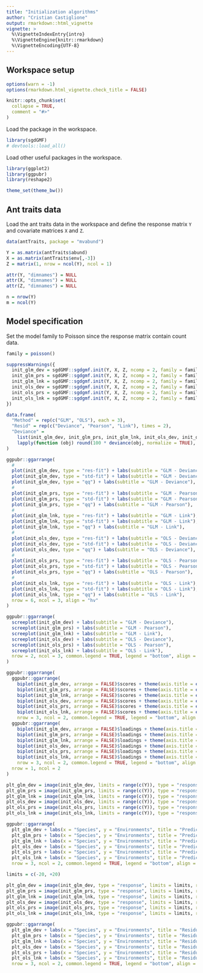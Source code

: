 ```yaml
---
title: "Initialization algorithms"
author: "Cristian Castiglione"
output: rmarkdown::html_vignette
vignette: >
  %\VignetteIndexEntry{intro}
  %\VignetteEngine{knitr::rmarkdown}
  %\VignetteEncoding{UTF-8}
---
```


## Workspace setup

```r
options(warn = -1)
options(rmarkdown.html_vignette.check_title = FALSE)

knitr::opts_chunk$set(
  collapse = TRUE,
  comment = "#>"
)
```

Load the \code{sgdGMF} package in the workspace.

```r
library(sgdGMF)
# devtools::load_all()
```

Load other useful packages in the workspace.

```r
library(ggplot2)
library(ggpubr)
library(reshape2)

theme_set(theme_bw())
```

## Ant traits data

Load the ant traits data in the workspace and define the response matrix `Y` and covariate matrices `X` and `Z`.

```r
data(antTraits, package = "mvabund")

Y = as.matrix(antTraits$abund)
X = as.matrix(antTraits$env[,-3])
Z = matrix(1, nrow = ncol(Y), ncol = 1)

attr(Y, "dimnames") = NULL
attr(X, "dimnames") = NULL
attr(Z, "dimnames") = NULL

n = nrow(Y)
m = ncol(Y)
```

## Model specification

Set the model family to Poisson since the response matrix contain count data.

```r
family = poisson()
```


```r
suppressWarnings({
  init_glm_dev = sgdGMF::sgdgmf.init(Y, X, Z, ncomp = 2, family = family, method = "glm", type = "deviance")
  init_glm_prs = sgdGMF::sgdgmf.init(Y, X, Z, ncomp = 2, family = family, method = "glm", type = "pearson")
  init_glm_lnk = sgdGMF::sgdgmf.init(Y, X, Z, ncomp = 2, family = family, method = "glm", type = "link")
  init_ols_dev = sgdGMF::sgdgmf.init(Y, X, Z, ncomp = 2, family = family, method = "ols", type = "deviance")
  init_ols_prs = sgdGMF::sgdgmf.init(Y, X, Z, ncomp = 2, family = family, method = "ols", type = "pearson")
  init_ols_lnk = sgdGMF::sgdgmf.init(Y, X, Z, ncomp = 2, family = family, method = "ols", type = "link")
})
```


```r
data.frame(
  "Method" = rep(c("GLM", "OLS"), each = 3),
  "Resid" = rep(c("Deviance", "Pearson", "Link"), times = 2),
  "Deviance" = 
    list(init_glm_dev, init_glm_prs, init_glm_lnk, init_ols_dev, init_ols_prs, init_ols_lnk) |> 
    lapply(function (obj) round(100 * deviance(obj, normalize = TRUE), 2)) |> unlist() |> drop()
)
```


```r
ggpubr::ggarrange(
  # 
  plot(init_glm_dev, type = "res-fit") + labs(subtitle = "GLM - Deviance"),
  plot(init_glm_dev, type = "std-fit") + labs(subtitle = "GLM - Deviance"),
  plot(init_glm_dev, type = "qq") + labs(subtitle = "GLM - Deviance"),
  # 
  plot(init_glm_prs, type = "res-fit") + labs(subtitle = "GLM - Pearson"),
  plot(init_glm_prs, type = "std-fit") + labs(subtitle = "GLM - Pearson"),
  plot(init_glm_prs, type = "qq") + labs(subtitle = "GLM - Pearson"),
  # 
  plot(init_glm_lnk, type = "res-fit") + labs(subtitle = "GLM - Link"),
  plot(init_glm_lnk, type = "std-fit") + labs(subtitle = "GLM - Link"),
  plot(init_glm_lnk, type = "qq") + labs(subtitle = "GLM - Link"),
  # 
  plot(init_ols_dev, type = "res-fit") + labs(subtitle = "OLS - Deviance"),
  plot(init_ols_dev, type = "std-fit") + labs(subtitle = "OLS - Deviance"),
  plot(init_ols_dev, type = "qq") + labs(subtitle = "OLS - Deviance"),
  # 
  plot(init_ols_prs, type = "res-fit") + labs(subtitle = "OLS - Pearson"),
  plot(init_ols_prs, type = "std-fit") + labs(subtitle = "OLS - Pearson"),
  plot(init_ols_prs, type = "qq") + labs(subtitle = "OLS - Pearson"),
  # 
  plot(init_ols_lnk, type = "res-fit") + labs(subtitle = "OLS - Link"),
  plot(init_ols_lnk, type = "std-fit") + labs(subtitle = "OLS - Link"),
  plot(init_ols_lnk, type = "qq") + labs(subtitle = "OLS - Link"),
  nrow = 6, ncol = 3, align = "hv"
)

```

```r
ggpubr::ggarrange(
  screeplot(init_glm_dev) + labs(subtitle = "GLM - Deviance"),
  screeplot(init_glm_prs) + labs(subtitle = "GLM - Pearson"),
  screeplot(init_glm_lnk) + labs(subtitle = "GLM - Link"),
  screeplot(init_ols_dev) + labs(subtitle = "OLS - Deviance"),
  screeplot(init_ols_prs) + labs(subtitle = "OLS - Pearson"),
  screeplot(init_ols_lnk) + labs(subtitle = "OLS - Link"),
  nrow = 2, ncol = 3, common.legend = TRUE, legend = "bottom", align = "hv"
)
```


```r
ggpubr::ggarrange(
  ggpubr::ggarrange(
    biplot(init_glm_dev, arrange = FALSE)$scores + theme(axis.title = element_blank()) + labs(subtitle = "GLM - Deviance"),
    biplot(init_glm_prs, arrange = FALSE)$scores + theme(axis.title = element_blank()) + labs(subtitle = "GLM - Pearson"),
    biplot(init_glm_lnk, arrange = FALSE)$scores + theme(axis.title = element_blank()) + labs(subtitle = "GLM - Link"),
    biplot(init_ols_dev, arrange = FALSE)$scores + theme(axis.title = element_blank()) + labs(subtitle = "OLS - Deviance"),
    biplot(init_ols_prs, arrange = FALSE)$scores + theme(axis.title = element_blank()) + labs(subtitle = "OLS - Pearson"),
    biplot(init_ols_lnk, arrange = FALSE)$scores + theme(axis.title = element_blank()) + labs(subtitle = "OLS - Link"),
    nrow = 3, ncol = 2, common.legend = TRUE, legend = "bottom", align = "hv"),
  ggpubr::ggarrange(
    biplot(init_glm_dev, arrange = FALSE)$loadings + theme(axis.title = element_blank()) + labs(subtitle = "GLM - Deviance"),
    biplot(init_glm_prs, arrange = FALSE)$loadings + theme(axis.title = element_blank()) + labs(subtitle = "GLM - Pearson"),
    biplot(init_glm_lnk, arrange = FALSE)$loadings + theme(axis.title = element_blank()) + labs(subtitle = "GLM - Link"),
    biplot(init_ols_dev, arrange = FALSE)$loadings + theme(axis.title = element_blank()) + labs(subtitle = "OLS - Deviance"),
    biplot(init_ols_prs, arrange = FALSE)$loadings + theme(axis.title = element_blank()) + labs(subtitle = "OLS - Pearson"),
    biplot(init_ols_lnk, arrange = FALSE)$loadings + theme(axis.title = element_blank()) + labs(subtitle = "OLS - Link"),
    nrow = 3, ncol = 2, common.legend = TRUE, legend = "bottom", align = "hv"),
  nrow = 1, ncol = 2
)
```


```r
plt_glm_dev = image(init_glm_dev, limits = range(c(Y)), type = "response")
plt_glm_prs = image(init_glm_prs, limits = range(c(Y)), type = "response")
plt_glm_lnk = image(init_glm_lnk, limits = range(c(Y)), type = "response")
plt_ols_dev = image(init_ols_dev, limits = range(c(Y)), type = "response")
plt_ols_prs = image(init_ols_prs, limits = range(c(Y)), type = "response")
plt_ols_lnk = image(init_ols_lnk, limits = range(c(Y)), type = "response")

ggpubr::ggarrange(
  plt_glm_dev + labs(x = "Species", y = "Environments", title = "Predicted abundance", subtitle = "GLM - Deviance"), 
  plt_glm_prs + labs(x = "Species", y = "Environments", title = "Predicted abundance", subtitle = "GLM - Pearson"), 
  plt_glm_lnk + labs(x = "Species", y = "Environments", title = "Predicted abundance", subtitle = "GLM - Link"), 
  plt_ols_dev + labs(x = "Species", y = "Environments", title = "Predicted abundance", subtitle = "OLS - Deviance"), 
  plt_ols_prs + labs(x = "Species", y = "Environments", title = "Predicted abundance", subtitle = "OLS - Pearson"), 
  plt_ols_lnk + labs(x = "Species", y = "Environments", title = "Predicted abundance", subtitle = "OLS - Link"), 
  nrow = 3, ncol = 2, common.legend = TRUE, legend = "bottom", align = "hv")
```


```r
limits = c(-20, +20)

plt_glm_dev = image(init_glm_dev, type = "response", limits = limits, resid = TRUE, symmetric = TRUE)
plt_glm_prs = image(init_glm_prs, type = "response", limits = limits, resid = TRUE, symmetric = TRUE)
plt_glm_lnk = image(init_glm_lnk, type = "response", limits = limits, resid = TRUE, symmetric = TRUE)
plt_ols_dev = image(init_ols_dev, type = "response", limits = limits, resid = TRUE, symmetric = TRUE)
plt_ols_prs = image(init_ols_prs, type = "response", limits = limits, resid = TRUE, symmetric = TRUE)
plt_ols_lnk = image(init_ols_lnk, type = "response", limits = limits, resid = TRUE, symmetric = TRUE)

ggpubr::ggarrange(
  plt_glm_dev + labs(x = "Species", y = "Environments", title = "Residual heatmap", subtitle = "GLM - Deviance"), 
  plt_glm_prs + labs(x = "Species", y = "Environments", title = "Residual heatmap", subtitle = "GLM - Pearson"),  
  plt_glm_lnk + labs(x = "Species", y = "Environments", title = "Residual heatmap", subtitle = "GLM - Link"), 
  plt_ols_dev + labs(x = "Species", y = "Environments", title = "Residual heatmap", subtitle = "OLS - Deviance"), 
  plt_ols_prs + labs(x = "Species", y = "Environments", title = "Residual heatmap", subtitle = "OLS - Pearson"), 
  plt_ols_lnk + labs(x = "Species", y = "Environments", title = "Residual heatmap", subtitle = "OLS - Link"), 
  nrow = 3, ncol = 2, common.legend = TRUE, legend = "bottom", align = "hv")
```

